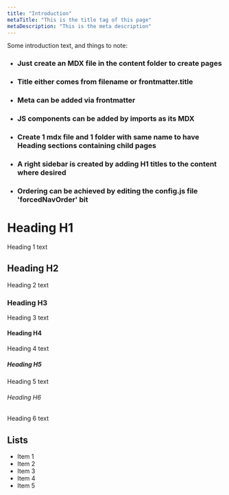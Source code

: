 ```yaml
---
title: "Introduction"
metaTitle: "This is the title tag of this page"
metaDescription: "This is the meta description"
---
```


Some introduction text, and things to note:

- ### Just create an MDX file in the content folder to create pages
- ### Title either comes from filename or frontmatter.title
- ### Meta can be added via frontmatter
- ### JS components can be added by imports as its MDX
- ### Create 1 mdx file and 1 folder with same name to have Heading sections containing child pages
- ### A right sidebar is created by adding H1 titles to the content where desired
- ### Ordering can be achieved by editing the config.js file 'forcedNavOrder' bit

# Heading H1
Heading 1 text

## Heading H2
Heading 2 text

### Heading H3
Heading 3 text

#### Heading H4
Heading 4 text

##### Heading H5
Heading 5 text

###### Heading H6
Heading 6 text

## Lists
- Item 1
- Item 2
- Item 3
- Item 4
- Item 5
